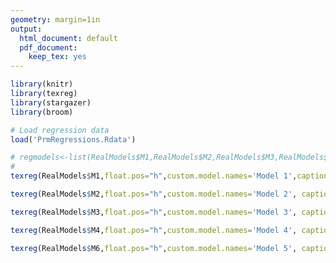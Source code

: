 ```yaml
---
geometry: margin=1in
output:
  html_document: default
  pdf_document:
    keep_tex: yes
---
```


\pagenumbering{gobble}  

```r
library(knitr)
library(texreg)
library(stargazer)
library(broom)

# Load regression data
load('PrmRegressions.Rdata')

# regmodels<-list(RealModels$M1,RealModels$M2,RealModels$M3,RealModels$M4,RealModels$M6)
# 
texreg(RealModels$M1,float.pos="h",custom.model.names='Model 1',caption.above=T, caption='Summary statistics for model 1', single.row=T)

texreg(RealModels$M2,float.pos="h",custom.model.names='Model 2', caption.above=T, caption='Summary statistics for model 2', single.row=T)

texreg(RealModels$M3,float.pos="h",custom.model.names='Model 3', caption.above=T, caption='Summary statistics for model 3', single.row=T)

texreg(RealModels$M4,float.pos="h",custom.model.names='Model 4', caption.above=T, caption='Summary statistics for model 4', single.row=T)

texreg(RealModels$M6,float.pos="h",custom.model.names='Model 5', caption.above=T, caption='Summary statistics for model 5', single.row=T)

```